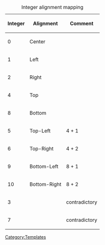 {| class="mw-datatable sortable" style="display: inline-table;"
|+ Integer alignment mapping
! scope="col" | Integer !! scope="col" | Alignment !! scope="col" | Comment
|- style="font-weight:bold;"
| 0 || Center ||
|- style="font-weight:bold;"
| 1 || Left ||
|- style="font-weight:bold;"
| 2 || Right ||
|- style="font-weight:bold;"
| 4 || Top ||
|- style="font-weight:bold;"
| 8 || Bottom ||
|-
| 5 || Top-Left || 4 + 1
|-
| 6 || Top-Right || 4 + 2
|-
| 9 || Bottom-Left || 8 + 1
|-
| 10 || Bottom-Right || 8 + 2
|-
| 3 || {{n/a}} || contradictory
|-
| 7 || {{n/a}} || contradictory
|}<noinclude>

[[Category:Templates]]
</noinclude>